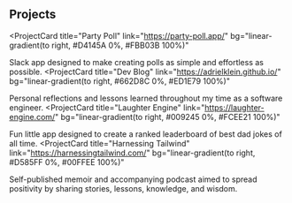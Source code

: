## Projects

<ProjectCard
  title="Party Poll"
  link="https://party-poll.app/"
  bg="linear-gradient(to right, #D4145A 0%, #FBB03B 100%)"
>
  Slack app designed to make creating polls as simple and effortless as possible.
</ProjectCard>
<ProjectCard
  title="Dev Blog"
  link="https://adrielklein.github.io/"
  bg="linear-gradient(to right, #662D8C 0%, #ED1E79 100%)"
>
 Personal reflections and lessons learned throughout my time as a software engineer.
</ProjectCard>
<ProjectCard
  title="Laughter Engine"
  link="https://laughter-engine.com/"
  bg="linear-gradient(to right, #009245 0%, #FCEE21 100%)"
>
  Fun little app designed to create a ranked leaderboard of best dad jokes of all time.
</ProjectCard>
<ProjectCard
  title="Harnessing Tailwind"
  link="https://harnessingtailwind.com/"
  bg="linear-gradient(to right, #D585FF 0%, #00FFEE 100%)"
>
  Self-published memoir and accompanying podcast aimed to spread positivity by sharing stories, lessons, knowledge, and wisdom.
</ProjectCard>
